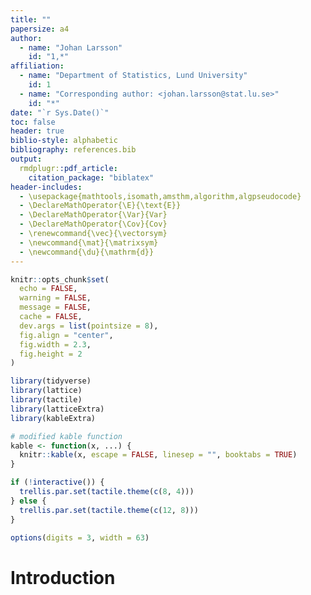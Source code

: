 ```yaml
---
title: ""
papersize: a4
author:
  - name: "Johan Larsson"
    id: "1,*"
affiliation:
  - name: "Department of Statistics, Lund University"
    id: 1
  - name: "Corresponding author: <johan.larsson@stat.lu.se>"
    id: "*"
date: "`r Sys.Date()`"
toc: false
header: true
biblio-style: alphabetic
bibliography: references.bib
output: 
  rmdplugr::pdf_article:
    citation_package: "biblatex"
header-includes:
  - \usepackage{mathtools,isomath,amsthm,algorithm,algpseudocode}
  - \DeclareMathOperator{\E}{\text{E}}
  - \DeclareMathOperator{\Var}{Var}
  - \DeclareMathOperator{\Cov}{Cov}
  - \renewcommand{\vec}{\vectorsym}
  - \newcommand{\mat}{\matrixsym}
  - \newcommand{\du}{\mathrm{d}}
---
```


```r
knitr::opts_chunk$set(
  echo = FALSE,
  warning = FALSE,
  message = FALSE,
  cache = FALSE,
  dev.args = list(pointsize = 8),
  fig.align = "center",
  fig.width = 2.3,
  fig.height = 2
)

library(tidyverse)
library(lattice)
library(tactile)
library(latticeExtra)
library(kableExtra)

# modified kable function
kable <- function(x, ...) {
  knitr::kable(x, escape = FALSE, linesep = "", booktabs = TRUE)
}

if (!interactive()) {
  trellis.par.set(tactile.theme(c(8, 4)))
} else {
  trellis.par.set(tactile.theme(c(12, 8)))
}

options(digits = 3, width = 63)
```

\begin{abstract}
\end{abstract}

# Introduction
